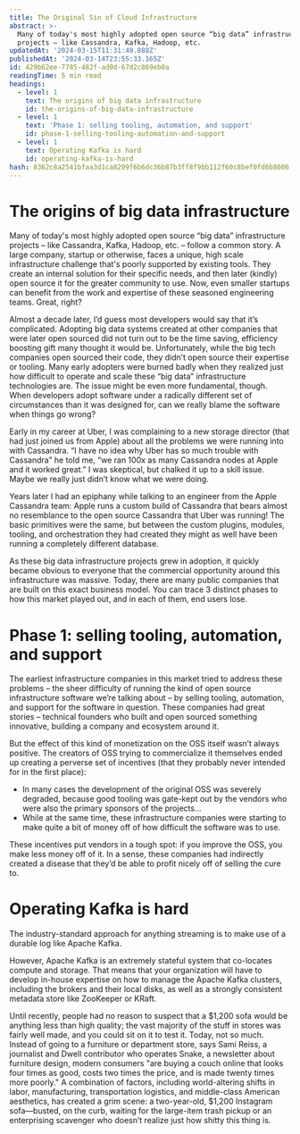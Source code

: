 ```yaml
---
title: The Original Sin of Cloud Infrastructure
abstract: >-
  Many of today's most highly adopted open source “big data” infrastructure
  projects – like Cassandra, Kafka, Hadoop, etc.
updatedAt: '2024-03-15T11:31:49.888Z'
publishedAt: '2024-03-14T23:55:33.165Z'
id: 429b62ee-7785-482f-ad0d-67d2c869eb0a
readingTime: 5 min read
headings:
  - level: 1
    text: The origins of big data infrastructure
    id: the-origins-of-big-data-infrastructure
  - level: 1
    text: 'Phase 1: selling tooling, automation, and support'
    id: phase-1-selling-tooling-automation-and-support
  - level: 1
    text: Operating Kafka is hard
    id: operating-kafka-is-hard
hash: 8362c8a2541bfaa3d1ca8209f6b6dc36b87b3ff8f9bb112f60c8bef0fd6b8606
---
```


# The origins of big data infrastructure

Many of today's most highly adopted open source “big data” infrastructure projects – like Cassandra, Kafka, Hadoop, etc. – follow a common story. A large company, startup or otherwise, faces a unique, high scale infrastructure challenge that's poorly supported by existing tools. They create an internal solution for their specific needs, and then later (kindly) open source it for the greater community to use. Now, even smaller startups can benefit from the work and expertise of these seasoned engineering teams. Great, right?

Almost a decade later, I’d guess most developers would say that it’s complicated. Adopting big data systems created at other companies that were later open sourced did not turn out to be the time saving, efficiency boosting gift many thought it would be. Unfortunately, while the big tech companies open sourced their code, they didn’t open source their expertise or tooling. Many early adopters were burned badly when they realized just how difficult to operate and scale these “big data” infrastructure technologies are. The issue might be even more fundamental, though. When developers adopt software under a radically different set of circumstances than it was designed for, can we really blame the software when things go wrong?

Early in my career at Uber, I was complaining to a new storage director (that had just joined us from Apple) about all the problems we were running into with Cassandra. “I have no idea why Uber has so much trouble with Cassandra” he told me, “we ran 100x as many Cassandra nodes at Apple and it worked great.” I was skeptical, but chalked it up to a skill issue. Maybe we really just didn’t know what we were doing.

Years later I had an epiphany while talking to an engineer from the Apple Cassandra team: Apple runs a custom build of Cassandra that bears almost no resemblance to the open source Cassandra that Uber was running! The basic primitives were the same, but between the custom plugins, modules, tooling, and orchestration they had created they might as well have been running a completely different database.

As these big data infrastructure projects grew in adoption, it quickly became obvious to everyone that the commercial opportunity around this infrastructure was massive. Today, there are many public companies that are built on this exact business model. You can trace 3 distinct phases to how this market played out, and in each of them, end users lose.

# Phase 1: selling tooling, automation, and support

The earliest infrastructure companies in this market tried to address these problems – the sheer difficulty of running the kind of open source infrastructure software we’re talking about – by selling tooling, automation, and support for the software in question. These companies had great stories – technical founders who built and open sourced something innovative, building a company and ecosystem around it.

But the effect of this kind of monetization on the OSS itself wasn’t always positive. The creators of OSS trying to commercialize it themselves ended up creating a perverse set of incentives (that they probably never intended for in the first place):

- In many cases the development of the original OSS was severely degraded, because good tooling was gate-kept out by the vendors who were also the primary sponsors of the projects…
- While at the same time, these infrastructure companies were starting to make quite a bit of money off of how difficult the software was to use.

These incentives put vendors in a tough spot: if you improve the OSS, you make less money off of it. In a sense, these companies had indirectly created a disease that they’d be able to profit nicely off of selling the cure to.

# Operating Kafka is hard

The industry-standard approach for anything streaming is to make use of a durable log like Apache Kafka.

However, Apache Kafka is an extremely stateful system that co-locates compute and storage. That means that your organization will have to develop in-house expertise on how to manage the Apache Kafka clusters, including the brokers and their local disks, as well as a strongly consistent metadata store like ZooKeeper or KRaft.

Until recently, people had no reason to suspect that a $1,200 sofa would be anything less than high quality; the vast majority of the stuff in stores was fairly well made, and you could sit on it to test it. Today, not so much. Instead of going to a furniture or department store, says Sami Reiss, a journalist and Dwell contributor who operates Snake, a newsletter about furniture design, modern consumers "are buying a couch online that looks four times as good, costs two times the price, and is made twenty times more poorly." A combination of factors, including world-altering shifts in labor, manufacturing, transportation logistics, and middle-class American aesthetics, has created a grim scene: a two-year-old, $1,200 Instagram sofa—busted, on the curb, waiting for the large-item trash pickup or an enterprising scavenger who doesn’t realize just how shitty this thing is.

